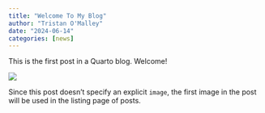 ```yaml
---
title: "Welcome To My Blog"
author: "Tristan O'Malley"
date: "2024-06-14"
categories: [news]
---
```


This is the first post in a Quarto blog. Welcome!

![](thumbnail.jpg)

Since this post doesn't specify an explicit `image`, the first image in the post will be used in the listing page of posts.
